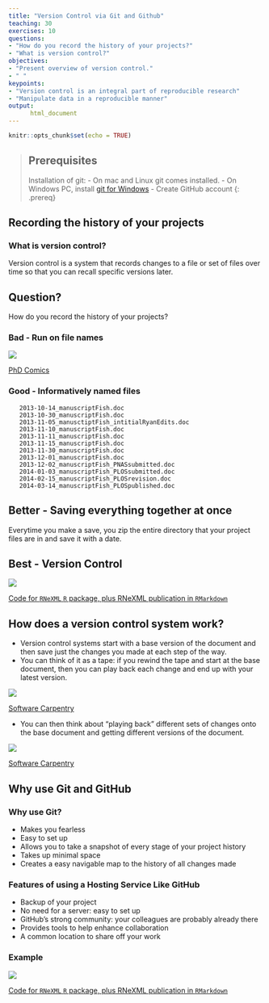 ```yaml
---
title: "Version Control via Git and Github"
teaching: 30
exercises: 10
questions:
- "How do you record the history of your projects?"
- "What is version control?"
objectives:
- "Present overview of version control."
- " "
keypoints:
- "Version control is an integral part of reproducible research"
- "Manipulate data in a reproducible manner"
output:  
      html_document
---
```


```r
knitr::opts_chunk$set(echo = TRUE)
```

> ## Prerequisites
> Installation of git:
> - On mac and Linux git comes installed.
> - On Windows PC, install [git for Windows](https://git-for-windows.github.io/)
> - Create GitHub account
{: .prereq}

## Recording the history of your projects
### What is version control?
Version control is a system that records changes to a file or set of files over time so that you can recall specific versions later.

## Question?
How do you record the history of your projects?

### Bad - Run on file names
![](../fig/phd101212s.png)

[PhD Comics](http://www.phdcomics.com)

### Good - Informatively named files
```
   2013-10-14_manuscriptFish.doc
   2013-10-30_manuscriptFish.doc
   2013-11-05_manusctiptFish_intitialRyanEdits.doc
   2013-11-10_manuscriptFish.doc
   2013-11-11_manuscriptFish.doc
   2013-11-15_manuscriptFish.doc
   2013-11-30_manuscriptFish.doc
   2013-12-01_manuscriptFish.doc
   2013-12-02_manuscriptFish_PNASsubmitted.doc
   2014-01-03_manuscriptFish_PLOSsubmitted.doc
   2014-02-15_manuscriptFish_PLOSrevision.doc
   2014-03-14_manuscriptFish_PLOSpublished.doc
```

## Better - Saving everything together at once

Everytime you make a save, you zip the entire directory that your project files are in and save it with a date.

## Best - Version Control

![](../fig/motivation-01.png)

[Code for `RNeXML` `R` package, plus RNeXML publication in `RMarkdown`](https://github.com/ropensci/RNeXML)

## How does a version control system work?
- Version control systems start with a base version of the document and then save just the changes you made at each step of the way.
- You can think of it as a tape: if you rewind the tape and start at the base document, then you can play back each change and end up with your latest version.

![](../fig/play-changes.png)

[Software Carpentry](https://software-carpentry.org/)

- You can then think about "playing back" different sets of changes onto the base document and getting different versions of the document.

![](../fig/merge.png)

[Software Carpentry](https://software-carpentry.org/)

## Why use Git and GitHub

### Why use Git?
- Makes you fearless
- Easy to set up
- Allows you to take a snapshot of every stage of your project history
- Takes up minimal space
- Creates a easy navigable map to the history of all changes made

### Features of using a Hosting Service Like GitHub
- Backup of your project
- No need for a server: easy to set up
- GitHub's strong community: your colleagues are probably already there
- Provides tools to help enhance collaboration
- A common location to share off your work

### Example
![](../fig/motivation-01.png)

[Code for `RNeXML` `R` package, plus RNeXML publication in `RMarkdown`](https://github.com/ropensci/RNeXML)

